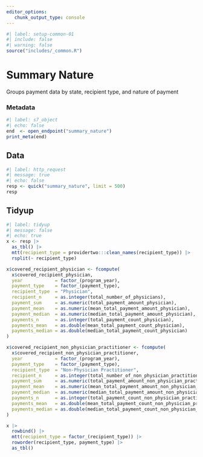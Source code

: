 ```yaml
---
editor_options: 
   chunk_output_type: console
---
```


```r
#| label: setup-common-01
#| include: false
#| warning: false
source("includes/_common.R")
```

# Summary Nature {#sec-opennature}

Groups payment data by state, recipient type, and nature of payment

### Metadata

```r
#| label: s7_object
#| echo: false
end  <- open_endpoint("summary_nature")
print_meta(end)
```

## Data

```r
#| label: http_request
#| message: true
#| echo: false
resp <- quick("summary_nature", limit = 500)
resp
```

## Tidyup

```r
#| label: tidyup
#| message: false
#| echo: true
x <- resp |>
  as_tbl() |>
  mtt(recipient_type = providertwo:::clean_names(recipient_type)) |>
  rsplit(~ recipient_type)

x$covered_recipient_physician <- fcompute(
  x$covered_recipient_physician,
  year            = factor_(program_year),
  payment_type    = factor_(payment_type),
  recipient_type  = "Physician",
  recipient_n     = as.integer(total_number_of_physicians),
  payment_sum     = as.numeric(total_payment_amount_physician),
  payment_mean    = as.numeric(mean_total_payment_amount_physician),
  payment_median  = as.numeric(median_total_payment_amount_physician),
  payments_n      = as.integer(total_payment_count_physician),
  payments_mean   = as.double(mean_total_payment_count_physician),
  payments_median = as.double(median_total_payment_count_physician)
)

x$covered_recipient_non_physician_practitioner <- fcompute(
  x$covered_recipient_non_physician_practitioner,
  year            = factor_(program_year),
  payment_type    = factor_(payment_type),
  recipient_type  = "Non-Physician Practitioner",
  recipient_n     = as.integer(total_number_of_non_physician_practitioners),
  payment_sum     = as.numeric(total_payment_amount_non_physician_practitioner),
  payment_mean    = as.numeric(mean_total_payment_amount_non_physician_practitioner),
  payment_median  = as.numeric(median_total_payment_amount_non_physician_practitioner),
  payments_n      = as.integer(total_payment_count_non_physician_practitioner),
  payments_mean   = as.double(mean_total_payment_count_non_physician_practitioner),
  payments_median = as.double(median_total_payment_count_non_physician_practitioner)
)

x |>
  rowbind() |>
  mtt(recipient_type = factor_(recipient_type)) |>
  roworder(recipient_type, payment_type) |>
  as_tbl()
```


